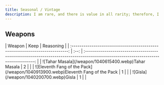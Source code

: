 ```yaml
---
title: Seasonal / Vintage
description: I am rare, and there is value in all rarity; therefore, I am valuable.
---
```


## Weapons

<div className="[&_td]:align-middle w-full [&_img]:my-2 [&_img]:min-w-[112px] md:[&_img]:w-[206px] [&_img]:m-auto">
|                                     Weapon                                     | Keep |                                                          Reasoning                                                                   |
| :----------------------------------------------------------------------------: | :--: | :----------------------------------------------------------------------------------------------------------------------------------: |
|              ![Tahar Masala](/weapon/1040615400.webp)Tahar Masala              |  2   | <MDXTableList className="list-none" items={["2 for 40% HP loss", "Activates enmity setup without having to use Zooey"]} />           |
| ![Eleventh Fang of the Pack](/weapon/1040913900.webp)Eleventh Fang of the Pack |  1   | <MDXTableList className="list-none" items={["Big Glory + Special Ougi Cap", "An Unheil but instead of HP, its special ougi cap"]} /> |
|                     ![Gisla](/weapon/1040200700.webp)Gisla                     |  1   | <MDXTableList className="list-none" items={["Was the go to enmity weapon", "If enmity setups come back, these may be useful"]} />    |

</div>
